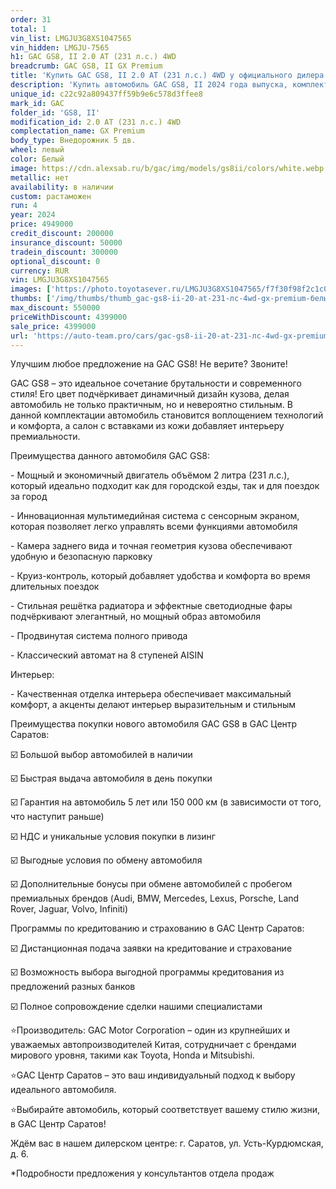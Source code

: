 ```yaml
---
order: 31
total: 1
vin_list: LMGJU3G8XS1047565
vin_hidden: LMGJU-7565
h1: GAC GS8, II 2.0 AT (231 л.с.) 4WD
breadcrumb: GAC GS8, II GX Premium
title: 'Купить GAC GS8, II 2.0 AT (231 л.с.) 4WD у официального дилера в Балаково'
description: 'Купить автомобиль GAC GS8, II 2024 года выпуска, комплектация GX Premium, цвет - Белый, двигатель - 2.0 AT (231 л.с.) 4WD у официального дилера в г. Балаково. Стоимость данного автомобиля GAC GS8, II – 4399000'
unique_id: c22c92a809437ff59b9e6c578d3ffee8
mark_id: GAC
folder_id: 'GS8, II'
modification_id: 2.0 AT (231 л.с.) 4WD
complectation_name: GX Premium
body_type: Внедорожник 5 дв.
wheel: левый
color: Белый
image: https://cdn.alexsab.ru/b/gac/img/models/gs8ii/colors/white.webp
metallic: нет
availability: в наличии
custom: растаможен
run: 4
year: 2024
price: 4949000
credit_discount: 200000
insurance_discount: 50000
tradein_discount: 300000
optional_discount: 0
currency: RUR
vin: LMGJU3G8XS1047565
images: ['https://photo.toyotasever.ru/LMGJU3G8XS1047565/f7f30f98f2c1c0bb2a2714d088f2ed12.jpeg', 'https://photo.toyotasever.ru/LMGJU3G8XS1047565/b8be897de59206f04f0c98a3992b7e1f.jpeg', 'https://photo.toyotasever.ru/LMGJU3G8XS1047565/f244bbde18ced409847613cd591ff96f.jpeg', 'https://photo.toyotasever.ru/LMGJU3G8XS1047565/ba3f23f8c561df12a479348128c8619f.jpeg', 'https://photo.toyotasever.ru/LMGJU3G8XS1047565/5e30591971b0b20d5187a58c17cbd70b.jpeg', 'https://photo.toyotasever.ru/LMGJU3G8XS1047565/4da4c703a8ccb24aacafc1b57dc9cdf8.jpeg', 'https://photo.toyotasever.ru/LMGJU3G8XS1047565/6d291e2a3f8ac2e40f0f84ebd1fd2e05.jpeg', 'https://photo.toyotasever.ru/LMGJU3G8XS1047565/03ba38df75efca63c4c968a8f11fa357.jpeg', 'https://photo.toyotasever.ru/LMGJU3G8XS1047565/c93de11d16fc0dca67446762448178d0.jpeg', 'https://photo.toyotasever.ru/LMGJU3G8XS1047565/c94064c943051bf7d7227b11b7b55d6b.jpeg', 'https://photo.toyotasever.ru/LMGJU3G8XS1047565/ecd0e7ae8b5fa6aa454bfc0fb7dc9977.jpeg', 'https://photo.toyotasever.ru/LMGJU3G8XS1047565/3653a9b4d3e15c52a81c77f4197d57e5.jpeg', 'https://photo.toyotasever.ru/LMGJU3G8XS1047565/206a001a74301fcfdb4ced6c43747f63.jpeg', 'https://photo.toyotasever.ru/LMGJU3G8XS1047565/c2119332977841932bd438c37d9097ac.jpeg', 'https://photo.toyotasever.ru/LMGJU3G8XS1047565/cbfe89bb5ec74e55047195cbfd6e030d.jpeg', 'https://photo.toyotasever.ru/LMGJU3G8XS1047565/43330e4030728eea4f20b2b70086d6db.jpeg', 'https://photo.toyotasever.ru/LMGJU3G8XS1047565/2f7cfca1ff3ffd366b40c9ef04bc9c0e.jpeg', 'https://photo.toyotasever.ru/LMGJU3G8XS1047565/99b35f6a6a2221e025c5e23599c7acca.jpeg', 'https://photo.toyotasever.ru/LMGJU3G8XS1047565/8a5dab94014e0b6110d730a26963caab.jpeg', 'https://photo.toyotasever.ru/LMGJU3G8XS1047565/3fd3b3051e421a2cef3ed4129d79bb90.jpeg', 'https://photo.toyotasever.ru/LMGJU3G8XS1047565/f9ffb3463ab63214e2f3626e848e4a4e.jpeg', 'https://photo.toyotasever.ru/LMGJU3G8XS1047565/5be808b0e2ef91e5fd12639f295568bc.jpeg', 'https://photo.toyotasever.ru/LMGJU3G8XS1047565/774f6a6ca755f0768c5672f8b058dcfe.jpeg', 'https://photo.toyotasever.ru/LMGJU3G8XS1047565/0cee367a2a30738f9f8f7614dcb3085f.jpeg', 'https://photo.toyotasever.ru/LMGJU3G8XS1047565/9968e87c4047b10843f5934d2f990ece.jpeg', 'https://photo.toyotasever.ru/LMGJU3G8XS1047565/7353be36f9a5a5c3afe1c79535eceaed.jpeg', 'https://photo.toyotasever.ru/LMGJU3G8XS1047565/9219d4f3b96b8615086008c05c77f8e8.jpeg', 'https://photo.toyotasever.ru/LMGJU3G8XS1047565/52259bf7a1c26fd25a580ddb544a3f4e.jpeg', 'https://photo.toyotasever.ru/LMGJU3G8XS1047565/9d1e95890a7dec479239adaa79c08f98.jpeg', 'https://photo.toyotasever.ru/LMGJU3G8XS1047565/fc981c4ad84f11ff26bd15dad62dd741.jpeg', 'https://photo.toyotasever.ru/LMGJU3G8XS1047565/781905d86a172c3e63b0f39cbce8b37c.jpeg', 'https://photo.toyotasever.ru/LMGJU3G8XS1047565/1e052daca4fd542d554034a4e3105c8e.jpeg', 'https://photo.toyotasever.ru/LMGJU3G8XS1047565/e6cdb7c75ecf09d348ec2cd6d38b4515.jpeg', 'https://photo.toyotasever.ru/LMGJU3G8XS1047565/e2a4db13684480d9cd8e274a34c8fbc2.jpeg', 'https://photo.toyotasever.ru/LMGJU3G8XS1047565/ce8c3d30005bc485951c8d66ce0d241c.jpeg', 'https://photo.toyotasever.ru/LMGJU3G8XS1047565/ce518970a105e04d81fc48defd94be58.jpeg', 'https://photo.toyotasever.ru/LMGJU3G8XS1047565/61847a6e227722ce7e0eb247ed6cb6a3.jpeg', 'https://photo.toyotasever.ru/LMGJU3G8XS1047565/2ed04003f03aa669b7c5f383a69a84df.jpeg', 'https://photo.toyotasever.ru/LMGJU3G8XS1047565/6c5aba6a09d79e503fda8469c9fba335.jpeg']
thumbs: ['/img/thumbs/thumb_gac-gs8-ii-20-at-231-лс-4wd-gx-premium-белый-2024_2ed12_0.webp', '/img/thumbs/thumb_gac-gs8-ii-20-at-231-лс-4wd-gx-premium-белый-2024_b7e1f_1.webp', '/img/thumbs/thumb_gac-gs8-ii-20-at-231-лс-4wd-gx-premium-белый-2024_ff96f_2.webp', '/img/thumbs/thumb_gac-gs8-ii-20-at-231-лс-4wd-gx-premium-белый-2024_8619f_3.webp', '/img/thumbs/thumb_gac-gs8-ii-20-at-231-лс-4wd-gx-premium-белый-2024_bd70b_4.webp']
max_discount: 550000
priceWithDiscount: 4399000
sale_price: 4399000
url: 'https://auto-team.pro/cars/gac-gs8-ii-20-at-231-лс-4wd-gx-premium-белый-2024/'
---
```

<p>
 Улучшим любое предложение на GAC GS8! Не верите? Звоните!
</p>
<p>
</p>
<p>
 GAC GS8 – это идеальное сочетание брутальности и современного стиля! Его цвет подчёркивает динамичный дизайн кузова, делая автомобиль не только практичным, но и невероятно стильным. В данной комплектации автомобиль становится воплощением технологий и комфорта, а салон с вставками из кожи добавляет интерьеру премиальности.
</p>
<p>
</p>
<p>
 Преимущества данного автомобиля GAC GS8:
</p>
<p>
</p>
<p>
 - Мощный и экономичный двигатель объёмом 2 литра (231 л.с.), который идеально подходит как для городской езды, так и для поездок за город
</p>
<p>
 - Инновационная мультимедийная система с сенсорным экраном, которая позволяет легко управлять всеми функциями автомобиля
</p>
<p>
 - Камера заднего вида и точная геометрия кузова обеспечивают удобную и безопасную парковку
</p>
<p>
 - Круиз-контроль, который добавляет удобства и комфорта во время длительных поездок
</p>
<p>
 - Стильная решётка радиатора и эффектные светодиодные фары подчёркивают элегантный, но мощный образ автомобиля
</p>
<p>
 - Продвинутая система полного привода
</p>
<p>
 - Классический автомат на 8 ступеней AISIN
</p>
<p>
</p>
<p>
 Интерьер:
</p>
<p>
</p>
<p>
 - Качественная отделка интерьера обеспечивает максимальный комфорт, а акценты делают интерьер выразительным и стильным
</p>
<p>
</p>
<p>
 Преимущества покупки нового автомобиля GAC GS8 в GАС Центр Саратов:
</p>
<p>
 ☑️ Большой выбор автомобилей в наличии
</p>
<p>
 ☑️ Быстрая выдача автомобиля в день покупки
</p>
<p>
 ☑️ Гарантия на автомобиль 5 лет или 150 000 км (в зависимости от того, что наступит раньше)
</p>
<p>
 ☑️ НДС и уникальные условия покупки в лизинг
</p>
<p>
 ☑️ Выгодные условия по обмену автомобиля
</p>
<p>
 ☑️ Дополнительные бонусы при обмене автомобилей с пробегом премиальных брендов (Audi, BMW, Mercedes, Lexus, Porsche, Land Rover, Jaguar, Volvo, Infiniti)
</p>
<p>
</p>
<p>
 Программы по кредитованию и страхованию в GАС Центр Саратов:
</p>
<p>
 ☑️ Дистанционная подача заявки на кредитование и страхование
</p>
<p>
 ☑️ Возможность выбора выгодной программы кредитования из предложений разных банков
</p>
<p>
 ☑️ Полное сопровождение сделки нашими специалистами
</p>
<p>
</p>
<p>
 ⭐️Производитель: GAC Motor Corporation – один из крупнейших и уважаемых автопроизводителей Китая, сотрудничает с брендами мирового уровня, такими как Toyota, Honda и Mitsubishi.
</p>
<p>
 ⭐️GАС Центр Саратов – это ваш индивидуальный подход к выбору идеального автомобиля.
</p>
<p>
 ⭐️Выбирайте автомобиль, который соответствует вашему стилю жизни, в GАС Центр Саратов!
</p>
<p>
</p>
<p>
 Ждём вас в нашем дилерском центре: г. Саратов, ул. Усть-Курдюмская, д. 6.
</p>
<p>
</p>
<p>
 *Подробности предложения у консультантов отдела продаж
</p>
